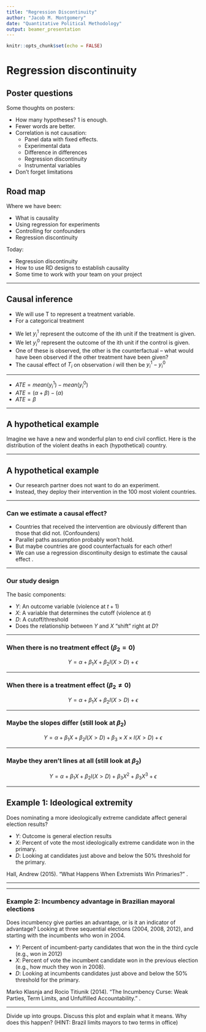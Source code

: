 ```yaml
---
title: "Regression Discontinuity"
author: "Jacob M. Montgomery"
date: "Quantitative Political Methodology"
output: beamer_presentation
---
```


```r
knitr::opts_chunk$set(echo = FALSE)
```





# Regression discontinuity

## Poster questions


Some thoughts on posters:

- How many hypotheses?  1 is enough.
- Fewer words are better. \pause
- Correlation is not causation:
    - Panel data with fixed effects.
    - Experimental data
    - Difference in differences
    - Regression discontinuity
    - Instrumental variables \pause
- Don't forget limitations


## Road map

Where we have been:

- What is causality
- Using regression for experiments
- Controlling for confounders
- Regression discontinuity

\pause
Today:

- Regression discontinuity
- How to use RD designs to establish causality \pause
- Some time to work with your team on your project


----

## Causal inference

- We will use T to represent a treatment variable.
- For a categorical treatment 

\begin{center}
  $T_i =   \begin{array}{l}
  \mbox{1 if unit i receives the treatment}\\
  \mbox{0 if unit i receives the control}
  \end{array}$
\end{center}

\pause 

- We let $y_i^1$ represent the outcome of the ith unit if the
  treatment is given. \pause
- We let $y_i^0$ represent the outcome of the ith unit if the
  control is given. \pause
- One of these is observed, the other is the counterfactual --
  what would have been observed if the other treatment have been given? \pause
- The causal effect of $T_i$ on observation $i$ will then be $y_i^1 - y_i^0$


----


\begin{center}
\includegraphics[scale=.6]{./LectureGraphics/ATE1}
\end{center}

\pause

-  $ATE = mean(y_i^1) -mean(y_i^0)$
-  $ATE =(\alpha+\beta) -(\alpha)$
-  $ATE = \beta$


----

## A hypothetical example

Imagine we have a new and wonderful plan to end civil conflict. \pause Here is the distribution of the violent deaths in each (hypothetical) country.

\begin{center}
\includegraphics[scale=.7]{./LectureGraphics/RD1}
\end{center}


----

## A hypothetical example


- Our research partner does not want to do an experiment. 
- Instead, they deploy their intervention in the 100 most violent countries.

\begin{center}
\includegraphics[scale=.6]{./LectureGraphics/RD2}
\end{center}



----

### Can we estimate a causal effect?

- Countries that received the intervention are obviously different than those that did not. (Confounders)
- Parallel paths assumption probably won't hold.
- But maybe countries \textit{right near the threshold} are good counterfactuals for each other! \pause
- We can use a regression discontinuity design to estimate the causal effect \textit{right around the threshold}.


----


### Our study design

The basic components:

- $Y$: An outcome variable (violence at $t+1$)
- $X$: A variable that determines the cutoff (violence at $t$)
- $D$: A cutoff/threshold
- Does the relationship between $Y$ and $X$ "shift" right at $D$? 


----


### When there is no treatment effect ($\beta_2=0$)

$$Y=\alpha+\beta_1X + \beta_2I(X>D)+\epsilon$$

\begin{center}
\includegraphics[scale=.6]{./LectureGraphics/RD3}
\end{center}

----

### When there is a treatment effect ($\beta_2\ne 0$)

$$Y=\alpha+\beta_1X + \beta_2I(X>D)+\epsilon$$

\begin{center}
\includegraphics[scale=.6]{./LectureGraphics/RD4}
\end{center}


----

### Maybe the slopes differ (still look at $\beta_2$)

$$Y=\alpha+\beta_1X + \beta_2I(X>D)+\beta_3\times X \times I(X>D) +\epsilon$$

\begin{center}
\includegraphics[scale=.6]{./LectureGraphics/RD5}
\end{center}

----

### Maybe they aren't lines at all (still look at $\beta_2$)

$$Y=\alpha+\beta_1X + \beta_2I(X>D)+\beta_3 X^2 + \beta_3 X^3+\epsilon$$

\begin{center}
\includegraphics[scale=.6]{./LectureGraphics/RD6}
\end{center}

----



## Example 1: Ideological extremity

Does nominating a more ideologically extreme candidate affect general election results?

- $Y$: Outcome is general election results
- $X$: Percent of vote the most ideologically extreme candidate won in the primary.
- $D$: Looking at candidates just above and below the 50\% threshold for the primary.


\vspace{.25cm}
Hall, Andrew (2015). "What Happens When Extremists Win Primaries?" \textit{American Political Science Review}.

----




\begin{center}
\includegraphics[scale=.26]{./LectureGraphics/HallRDD}
\end{center}



----

### Example 2: Incumbency advantage in Brazilian mayoral elections

Does incumbency give parties an advantage, or is it an indicator of advantage? Looking at three sequential elections (2004, 2008, 2012), and starting with the incumbents who won in 2004.

- $Y$: Percent of incumbent-party candidates that won the in the third
  cycle (e.g., won in 2012)
- $X$: Percent of vote the incumbent candidate won in the previous election (e.g., how much they won in 2008).
- $D$: Looking at incumbents candidates just above and below the 50\% threshold for the primary.

\vspace{.5cm}
Marko Klasnja and Rocio Titiunik (2014). "The Incumbency Curse: Weak Parties, Term
Limits, and Unfulfilled Accountability." \textit{American Political Science Review}.


----


\vspace{-.8cm}
\begin{center}
\includegraphics[scale=.38]{./LectureGraphics/RDD2}
\end{center}
\vspace{-1cm}
Divide up into groups.  Discuss this plot and explain what it means.
Why does this happen? (HINT: Brazil limits mayors to two terms in office)






